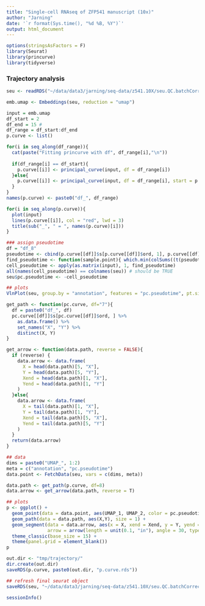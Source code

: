 ```yaml
---
title: "Single-cell RNAseq of ZFP541 manuscript (10x)"
author: "Jarning"
date: '`r format(Sys.time(), "%d %B, %Y")`'
output: html_document
---
```


```r
options(stringsAsFactors = F)
library(Seurat)
library(princurve)
library(tidyverse)
```

### Trajectory analysis

```r
seu <- readRDS("~/data/data3/jarning/seq-data/z541.10X/seu.QC.batchCorrect.cluster.final.rds")
```

```r
emb.umap <- Embeddings(seu, reduction = "umap")

input = emb.umap
df_start = 2
df_end = 15 #
df_range = df_start:df_end
p.curve <- list()

for(i in seq_along(df_range)){
  cat(paste("Fitting princurve with df", df_range[i],"\n"))
  
  if(df_range[i] == df_start){
    p.curve[[i]] <- principal_curve(input, df = df_range[i])
  }else{
    p.curve[[i]] <- principal_curve(input, df = df_range[i], start = p.curve[[i-1]])
  }
}
names(p.curve) <- paste0("df_", df_range)

for(i in seq_along(p.curve)){
  plot(input)
  lines(p.curve[[i]], col = "red", lwd = 3)
  title(sub("_", " = ", names(p.curve)[i]))
}
```

```r
### assign pseudotime
df = "df_8"
pseudotime <- cbind(p.curve[[df]]$s[p.curve[[df]]$ord, 1], p.curve[[df]]$s[p.curve[[df]]$ord, 2])
find_pseudotime <- function(sample.point){ which.min(colSums((t(pseudotime) - c(sample.point))^2)) }
cell_pseudotime <- apply(as.matrix(input), 1, find_pseudotime)
all(names(cell_pseudotime) == colnames(seu)) # should be TRUE
seu$pc.pseudotime <- -cell_pseudotime

## plots
VlnPlot(seu, group.by = "annotation", features = "pc.pseudotime", pt.size = 0) + NoLegend()
```

```r
get_path <- function(pc.curve, df="7"){
  df = paste0("df_", df)
  pc.curve[[df]]$s[pc.curve[[df]]$ord, ] %>% 
    as.data.frame() %>% 
    set_names("X", "Y") %>% 
    distinct(X, Y)
}

get_arrow <- function(data.path, reverse = FALSE){
  if (reverse) {
    data.arrow <- data.frame(
      X = head(data.path)[5, "X"],
      Y = head(data.path)[5, "Y"],
      Xend = head(data.path)[1, "X"],
      Yend = head(data.path)[1, "Y"]
    )
  }else{
    data.arrow <- data.frame(
      X = tail(data.path)[1, "X"],
      Y = tail(data.path)[1, "Y"],
      Xend = tail(data.path)[5, "X"],
      Yend = tail(data.path)[5, "Y"]
    )
  }
  return(data.arrow)
}
```

```r
## data
dims = paste0("UMAP_", 1:2)
meta = c("annotation", "pc.pseudotime")
data.point <- FetchData(seu, vars = c(dims, meta))

data.path <- get_path(p.curve, df=8)
data.arrow <- get_arrow(data.path, reverse = T)

## plots
p <- ggplot() + 
  geom_point(data = data.point, aes(UMAP_1, UMAP_2, color = pc.pseudotime), size = .2) + 
  geom_path(data = data.path, aes(X,Y), size = 1) + 
  geom_segment(data = data.arrow, aes(x = X, xend = Xend, y = Y, yend = Yend), 
               arrow = arrow(length = unit(0.1, "in"), angle = 30, type = "closed"), size = 1) + 
  theme_classic(base_size = 15) + 
  theme(panel.grid = element_blank())
p
```


```r
out.dir <- "tmp/trajectory/"
dir.create(out.dir)
saveRDS(p.curve, paste0(out.dir, "p.curve.rds"))

## refresh final seurat object
saveRDS(seu, "~/data/data3/jarning/seq-data/z541.10X/seu.QC.batchCorrect.cluster.final.rds")
```


```r
sessionInfo()
```

